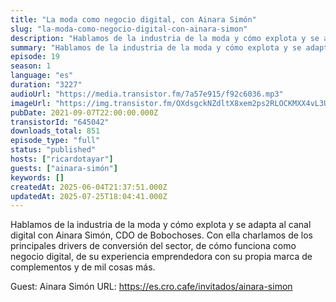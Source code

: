 ```yaml
---
title: "La moda como negocio digital, con Ainara Simón"
slug: "la-moda-como-negocio-digital-con-ainara-simon"
description: "Hablamos de la industria de la moda y cómo explota y se adapta al canal digital con Ainara Simón, CDO de Bobochoses. Con ella charlamos de los principales drivers de conversión del sector, de cómo funciona como negocio digital, de su experiencia emprendedora con su propia marca de complementos y de mil cosas más.\n\nGuest: Ainara Simón\nURL: https://es.cro.cafe/invitados/ainara-simon"
summary: "Hablamos de la industria de la moda y cómo explota y se adapta al canal digital con Ainara Simón, CDO de Bobochoses. Con ella charlamos de los principales drivers de conversión del sector, de cómo funciona como negocio digital, de su experiencia emprendedora con su propia marca de complementos y de mil cosas más."
episode: 19
season: 1
language: "es"
duration: "3227"
audioUrl: "https://media.transistor.fm/7a57e915/f92c6036.mp3"
imageUrl: "https://img.transistor.fm/OXdsgckNZdltX8xem2ps2RLOCKMXX4vL3Us2Ib0cRRg/rs:fill:0:0:1/w:3000/h:3000/q:60/aHR0cHM6Ly9pbWct/dXBsb2FkLXByb2R1/Y3Rpb24udHJhbnNp/c3Rvci5mbS9iMGUy/MDg4NDJhMDFiNjA3/YTJiODgzMDg0MjAw/YjQ5NS5qcGc.webp"
pubDate: 2021-09-07T22:00:00.000Z
transistorId: "645042"
downloads_total: 851
episode_type: "full"
status: "published"
hosts: ["ricardotayar"]
guests: ["ainara-simón"]
keywords: []
createdAt: 2025-06-04T21:37:51.000Z
updatedAt: 2025-07-25T18:04:41.000Z
---
```


Hablamos de la industria de la moda y cómo explota y se adapta al canal digital con Ainara Simón, CDO de Bobochoses. Con ella charlamos de los principales drivers de conversión del sector, de cómo funciona como negocio digital, de su experiencia emprendedora con su propia marca de complementos y de mil cosas más.

Guest: Ainara Simón
URL: https://es.cro.cafe/invitados/ainara-simon
